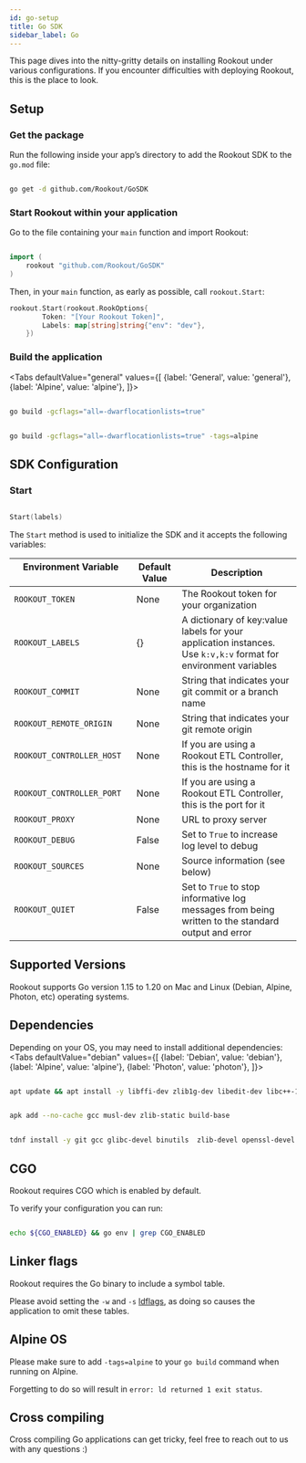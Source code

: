 ```yaml
---
id: go-setup
title: Go SDK
sidebar_label: Go
---
```



This page dives into the nitty-gritty details on installing Rookout under various configurations. If you encounter difficulties with deploying Rookout, this is the place to look.

## Setup

### Get the package

Run the following inside your app’s directory to add the Rookout SDK to the `go.mod` file: 

```bash

go get -d github.com/Rookout/GoSDK

```

### Start Rookout within your application

Go to the file containing your `main` function and import Rookout:

```go

import (
    rookout "github.com/Rookout/GoSDK"
)

```

Then, in your `main` function, as early as possible, call `rookout.Start`:

```go 
rookout.Start(rookout.RookOptions{
		Token: "[Your Rookout Token]",
		Labels: map[string]string{"env": "dev"},
	})
```
<div className="rookout-org-info" />

### Build the application


<Tabs
    defaultValue="general"
    values={[
        {label: 'General', value: 'general'},
        {label: 'Alpine', value: 'alpine'},
    ]}>
    
<TabItem value="general">    

```bash 

go build -gcflags="all=-dwarflocationlists=true"

```
</TabItem>
<TabItem value="alpine">    

```bash 

go build -gcflags="all=-dwarflocationlists=true" -tags=alpine

```
</TabItem>
</Tabs>

## SDK Configuration 

### Start

```go 

Start(labels)
```
The `Start` method is used to initialize the SDK and it accepts the following variables:

| Environment Variable                        | Default Value | Description                                                                                                            |
| ------------------------------------------- | ------------- | ---------------------------------------------------------------------------------------------------------------------- |
| `ROOKOUT_TOKEN`                             | None          | The Rookout token for your organization                                                                                |
| `ROOKOUT_LABELS`                            | {}            | A dictionary of key:value labels for your application instances. Use `k:v,k:v` format for environment variables        |
| `ROOKOUT_COMMIT`                            | None          | String that indicates your git commit or a branch name                                                                 |
| `ROOKOUT_REMOTE_ORIGIN`                     | None          | String that indicates your git remote origin                                                                           |
| `ROOKOUT_CONTROLLER_HOST`                   | None          | If you are using a Rookout ETL Controller, this is the hostname for it                                                 |
| `ROOKOUT_CONTROLLER_PORT`                   | None          | If you are using a Rookout ETL Controller, this is the port for it                                                     |
| `ROOKOUT_PROXY`                             | None          | URL to proxy server                                                                                                    |
| `ROOKOUT_DEBUG`                             | False         | Set to `True` to increase log level to debug                                                                           |
| `ROOKOUT_SOURCES`                           | None          | Source information (see below)                                                                                         |
| `ROOKOUT_QUIET`                             | False         | Set to `True` to stop informative log messages from being written to the standard output and error                     |

## Supported Versions 

Rookout supports Go version 1.15 to 1.20 on Mac and Linux (Debian, Alpine, Photon, etc) operating systems.

## Dependencies

Depending on your OS, you may need to install additional dependencies:
<Tabs
    defaultValue="debian"
    values={[
        {label: 'Debian', value: 'debian'},
        {label: 'Alpine', value: 'alpine'},
        {label: 'Photon', value: 'photon'},
    ]}>
    
<TabItem value="debian">    

```bash 

apt update && apt install -y libffi-dev zlib1g-dev libedit-dev libc++-13-dev libc++abi-13-dev

```
</TabItem>
<TabItem value="alpine">    

```bash 

apk add --no-cache gcc musl-dev zlib-static build-base

```
</TabItem>
<TabItem value="photon">    

```bash

tdnf install -y git gcc glibc-devel binutils  zlib-devel openssl-devel linux-api-headers

```
</TabItem>
</Tabs>

## CGO

Rookout requires CGO which is enabled by default.

To verify your configuration you can run:

```bash

echo ${CGO_ENABLED} && go env | grep CGO_ENABLED

```

## Linker flags
Rookout requires the Go binary to include a symbol table. 

Please avoid setting the `-w` and `-s` [ldflags](https://pkg.go.dev/cmd/link), as doing so causes the application to omit these tables. 

## Alpine OS 

Please make sure to add `-tags=alpine` to your `go build` command when running on Alpine.

Forgetting to do so will result in `error: ld returned 1 exit status`.

## Cross compiling
Cross compiling Go applications can get tricky, feel free to reach out to us with any questions :) 
